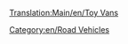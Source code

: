 [[Translation:Main/en/Toy Vans]]
{{en/RoadVehicle|name     = MightyMover Toy Van
  |img      = MightyMover Toy.png
  |price    = £4,797 ($9,594)
  |speed    = 30 mph (48 km/h)
  |annual   = £421 ($842)
  |designed = 1935
  |life     = 15
  |capacity = 17 [[Main/en/toys]]
}}
{{en/RoadVehicle|name     = Powernaught Toy Van
  |img      = Powernaught Toy.png
  |price    = £6,027 ($12,054)
  |speed    = 55 mph (88 km/h)
  |annual   = £787 ($1574)
  |designed = 1978
  |life     = 15
  |capacity = 19 [[Main/en/toys]]
}}
{{en/RoadVehicle|name     = Wizzow Toy Van
  |img      = Wizzow Toy.png
  |price    = £6,437 ($12,874)
  |speed    = 70 mph (112 km/h)
  |annual   = £1,125 ($2,250)
  |designed = 2015
  |life     = 15
  |capacity = 22 [[Main/en/toys]]
}}
[[Category:en/Road Vehicles]]
